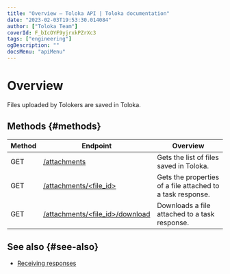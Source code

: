 ```yaml
---
title: "Overview — Toloka API | Toloka documentation"
date: "2023-02-03T19:53:30.014084"
author: ["Toloka Team"]
coverId: F_bIcOYF9yjrxkPZrXc3
tags: ["engineering"]
ogDescription: ""
docsMenu: "apiMenu"
---
```


# Overview

Files uploaded by Tolokers are saved in Toloka.

## Methods {#methods}

Method | Endpoint | Overview
----- | ----- | -----
GET | [/attachments](/docs-new/api/get-attachment-list) | Gets the list of files saved in Toloka.
GET | [/attachments/<file_id>](/docs-new/api/get-attachment) | Gets the properties of a file attached to a task response.
GET | [/attachments/<file_id>/download](/docs-new/api/download-attachment) | Downloads a file attached to a task response.

## See also {#see-also}

- [Receiving responses](https://toloka.ai/en/docs/guide/concepts/result-of-eval)
